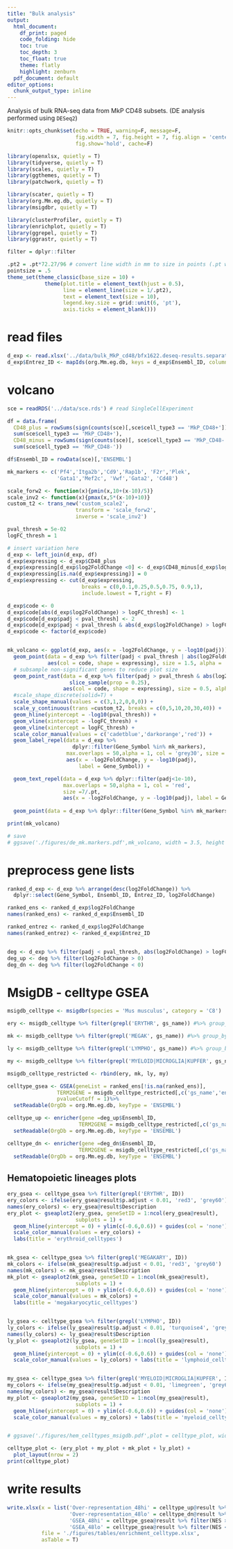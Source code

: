 ```yaml
---
title: "Bulk analysis"
output:
  html_document:
    df_print: paged
    code_folding: hide
    toc: true
    toc_depth: 3
    toc_float: true
    theme: flatly
    highlight: zenburn
  pdf_document: default
editor_options:
  chunk_output_type: inline
---
```


Analysis of bulk RNA-seq data from MkP CD48 subsets. (DE analysis performed using ```DESeq2```)

```r
knitr::opts_chunk$set(echo = TRUE, warning=F, message=F,
                      fig.width = 7, fig.height = 7, fig.align = 'center',
                      fig.show='hold', cache=F)
```

```r
library(openxlsx, quietly = T)
library(tidyverse, quietly = T)
library(scales, quietly = T)
library(ggthemes, quietly = T)
library(patchwork, quietly = T)

library(scater, quietly = T)
library(org.Mm.eg.db, quietly = T)
library(msigdbr, quietly = T)

library(clusterProfiler, quietly = T)
library(enrichplot, quietly = T)
library(ggrepel, quietly = T)
library(ggrastr, quietly = T)

filter = dplyr::filter

.pt2 = .pt*72.27/96 # convert line width in mm to size in points (.pt works for fonts but not for lines)
pointsize = .5
theme_set(theme_classic(base_size = 10) + 
            theme(plot.title = element_text(hjust = 0.5),
                  line = element_line(size = 1/.pt2),
                  text = element_text(size = 10),
                  legend.key.size = grid::unit(6, 'pt'),
                  axis.ticks = element_blank()))
```
# read files
```r
d_exp <- read.xlsx('../data/bulk_MkP_cd48/bfx1622.deseq-results.separate.xlsx', sheet = 2)
d_exp$Entrez_ID <- mapIds(org.Mm.eg.db, keys = d_exp$Ensembl_ID, column="ENTREZID", keytype="ENSEMBL")
```

# volcano
```r
sce = readRDS('../data/sce.rds') # read SingleCellExperiment

df = data.frame(
  CD48_plus = rowSums(sign(counts(sce)[,sce$cell_type3 == 'MkP_CD48+']))/
  sum(sce$cell_type3 == 'MkP_CD48+'),
  CD48_minus = rowSums(sign(counts(sce)[, sce$cell_type3 == 'MkP_CD48-']))/
  sum(sce$cell_type3 == 'MkP_CD48-'))

df$Ensembl_ID = rowData(sce)[,'ENSEMBL']

mk_markers <- c('Pf4','Itga2b','Cd9','Rap1b', 'F2r','Plek',
                'Gata1','Mef2c', 'Vwf','Gata2', 'Cd48')

scale_forw2 <- function(x){pmin(x,10+(x-10)/5)}
scale_inv2 <- function(x){pmax(x,5*(x-10)+10)}
custom_t2 <- trans_new('custom_scale2', 
                      transform = 'scale_forw2', 
                      inverse = 'scale_inv2')

pval_thresh = 5e-02
logFC_thresh = 1

# insert variation here
d_exp <- left_join(d_exp, df)
d_exp$expressing <- d_exp$CD48_plus
d_exp$expressing[d_exp$log2FoldChange <0] <- d_exp$CD48_minus[d_exp$log2FoldChange <0]
d_exp$expressing[is.na(d_exp$expressing)] = 0
d_exp$expressing <- cut(d_exp$expressing, 
                        breaks = c(0,0.1,0.25,0.5,0.75, 0.9,1),
                        include.lowest = T,right = F)

d_exp$code <- 0
d_exp$code[abs(d_exp$log2FoldChange) > logFC_thresh] <- 1
d_exp$code[d_exp$padj < pval_thresh] <- 2
d_exp$code[d_exp$padj < pval_thresh & abs(d_exp$log2FoldChange) > logFC_thresh] <- 3
d_exp$code <- factor(d_exp$code)


mk_volcano <- ggplot(d_exp, aes(x = -log2FoldChange, y = -log10(padj))) + 
  geom_point(data = d_exp %>% filter(padj < pval_thresh | abs(log2FoldChange) > logFC_thresh),
             aes(col = code, shape = expressing), size = 1.5, alpha = .75) + 
  # subsample non-significant genes to reduce plot size
  geom_point_rast(data = d_exp %>% filter(padj > pval_thresh & abs(log2FoldChange) < logFC_thresh) %>% 
                    slice_sample(prop = 0.25), 
                  aes(col = code, shape = expressing), size = 0.5, alpha = .5, color = 'grey90') + 
  #scale_shape_discrete(solid=T) +
  scale_shape_manual(values = c(3,1,2,0,0,0)) +
  scale_y_continuous(trans =custom_t2, breaks = c(0,5,10,20,30,40)) +
  geom_hline(yintercept = -log10(pval_thresh)) + 
  geom_vline(xintercept = -logFC_thresh) + 
  geom_vline(xintercept = logFC_thresh) +
  scale_color_manual(values = c('cadetblue','darkorange','red')) + 
  geom_label_repel(data = d_exp %>% 
                     dplyr::filter(Gene_Symbol %in% mk_markers), 
                   max.overlaps = 50,alpha = 1, col = 'grey30', size = 8/.pt,force = 3, force_pull = 0.5,
                   aes(x = -log2FoldChange, y = -log10(padj), 
                       label = Gene_Symbol)) +

  geom_text_repel(data = d_exp %>% dplyr::filter(padj<1e-10), 
                  max.overlaps = 50,alpha = 1, col = 'red', 
                  size =7/.pt,
                  aes(x = -log2FoldChange, y = -log10(padj), label = Gene_Symbol)) +
  
  geom_point(data = d_exp %>% dplyr::filter(Gene_Symbol %in% mk_markers),col = 'black')  + guides(col = 'none')

print(mk_volcano)

# save
# ggsave('./figures/de_mk.markers.pdf',mk_volcano, width = 3.5, height =3)
```

# preprocess gene lists
```r
ranked_d_exp <- d_exp %>% arrange(desc(log2FoldChange)) %>% 
  dplyr::select(Gene_Symbol, Ensembl_ID, Entrez_ID, log2FoldChange)

ranked_ens <- ranked_d_exp$log2FoldChange
names(ranked_ens) <- ranked_d_exp$Ensembl_ID

ranked_entrez <- ranked_d_exp$log2FoldChange
names(ranked_entrez) <- ranked_d_exp$Entrez_ID


deg <- d_exp %>% filter(padj < pval_thresh, abs(log2FoldChange) > logFC_thresh)
deg_up <- deg %>% filter(log2FoldChange > 0)
deg_dn <- deg %>% filter(log2FoldChange < 0)
```

# MsigDB - celltype GSEA

```r
msigdb_celltype <- msigdbr(species = 'Mus musculus', category = 'C8')

ery <- msigdb_celltype %>% filter(grepl('ERYTHR', gs_name)) #%>% group_by(gs_name) %>% summarise(n=n())

mk <- msigdb_celltype %>% filter(grepl('MEGAK', gs_name)) #%>% group_by(gs_name) %>% summarise(n=n())

ly <- msigdb_celltype %>% filter(grepl('LYMPHO', gs_name)) #%>% group_by(gs_name) %>% summarise(n=n())

my <- msigdb_celltype %>% filter(grepl('MYELOID|MICROGLIA|KUPFER', gs_name))# %>% group_by(gs_name) %>% summarise(n=n())

msigdb_celltype_restricted <- rbind(ery, mk, ly, my)
```

```r
celltype_gsea <- GSEA(geneList = ranked_ens[!is.na(ranked_ens)], 
                TERM2GENE = msigdb_celltype_restricted[,c('gs_name','ensembl_gene')],
                pvalueCutoff = 1)%>% 
  setReadable(OrgDb = org.Mm.eg.db, keyType = 'ENSEMBL')

celltype_up <- enricher(gene =deg_up$Ensembl_ID, 
                       TERM2GENE = msigdb_celltype_restricted[,c('gs_name','ensembl_gene')]) %>%
  setReadable(OrgDb = org.Mm.eg.db, keyType = 'ENSEMBL')

celltype_dn <- enricher(gene =deg_dn$Ensembl_ID, 
                       TERM2GENE = msigdb_celltype_restricted[,c('gs_name','ensembl_gene')]) %>%
  setReadable(OrgDb = org.Mm.eg.db, keyType = 'ENSEMBL')
```

## Hematopoietic lineages plots
```r
ery_gsea <- celltype_gsea %>% filter(grepl('ERYTHR', ID))
ery_colors <- ifelse(ery_gsea@result$p.adjust < 0.01, 'red3', 'grey60')
names(ery_colors) <- ery_gsea@result$Description
ery_plot <- gseaplot2(ery_gsea, geneSetID = 1:ncol(ery_gsea@result), 
                      subplots = 1) + 
  geom_hline(yintercept = 0) + ylim(c(-0.6,0.6)) + guides(col = 'none') + 
  scale_color_manual(values = ery_colors) + 
  labs(title = 'erythroid_celltypes')


mk_gsea <- celltype_gsea %>% filter(grepl('MEGAKARY', ID))
mk_colors <- ifelse(mk_gsea@result$p.adjust < 0.01, 'red3', 'grey60')
names(mk_colors) <- mk_gsea@result$Description
mk_plot <- gseaplot2(mk_gsea, geneSetID = 1:ncol(mk_gsea@result), 
                      subplots = 1) + 
  geom_hline(yintercept = 0) + ylim(c(-0.6,0.6)) + guides(col = 'none') + 
  scale_color_manual(values = mk_colors) + 
  labs(title = 'megakaryocytic_celltypes')


ly_gsea <- celltype_gsea %>% filter(grepl('LYMPHO', ID))
ly_colors <- ifelse(ly_gsea@result$p.adjust < 0.01, 'turquoise4', 'grey60')
names(ly_colors) <- ly_gsea@result$Description
ly_plot <- gseaplot2(ly_gsea, geneSetID = 1:ncol(ly_gsea@result), 
                      subplots = 1) + 
  geom_hline(yintercept = 0) + ylim(c(-0.6,0.6)) + guides(col = 'none') + 
  scale_color_manual(values = ly_colors) + labs(title = 'lymphoid_celltypes')


my_gsea <- celltype_gsea %>% filter(grepl('MYELOID|MICROGLIA|KUPFER', ID))
my_colors <- ifelse(my_gsea@result$p.adjust < 0.01, 'limegreen', 'grey60')
names(my_colors) <- my_gsea@result$Description
my_plot <- gseaplot2(my_gsea, geneSetID = 1:ncol(my_gsea@result), 
                      subplots = 1) + 
  geom_hline(yintercept = 0) + ylim(c(-0.6,0.6)) + guides(col = 'none') + 
  scale_color_manual(values = my_colors) + labs(title = 'myeloid_celltypes')


# ggsave('./figures/hem_celltypes_msigdb.pdf',plot = celltype_plot, width =6, height = 6)

celltype_plot <- (ery_plot + my_plot + mk_plot + ly_plot) + 
  plot_layout(nrow = 2)
print(celltype_plot)

```

# write results
```r
write.xlsx(x = list('Over-representation_48hi' = celltype_up@result %>% filter(p.adjust<0.01),
                    'Over-representation_48lo' = celltype_dn@result %>% filter(p.adjust<0.01),
                    'GSEA_48hi' = celltype_gsea@result %>% filter(NES >0),
                    'GSEA_48lo' = celltype_gsea@result %>% filter(NES <0)),
           file = './figures/tables/enrichment_celltype.xlsx', 
           asTable = T)
```


